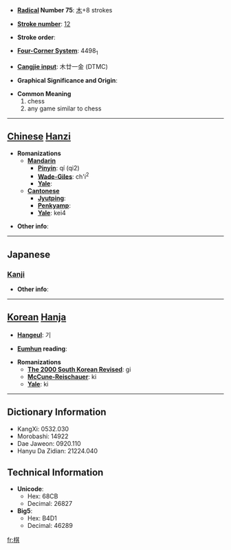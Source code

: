* '''[[Wiktionary:Chinese radical index| Radical]] Number 75''': [[Wiktionary:Chinese radical index 木|木]]+8 strokes

* '''[[Wiktionary:Chinese total strokes index|Stroke number]]''': [[Wiktionary:Chinese total strokes index 12|12]]

* '''Stroke order''': 

* '''[[Wiktionary:Chinese four corner index|Four-Corner System]]''': 4498<sub>1</sub>

* '''[[Wiktionary:Chinese Cangjie index|Cangjie input]]''': 木廿一金 (DTMC)

* '''Graphical Significance and Origin''': 

* '''Common Meaning'''
*#chess
*# any game similar to chess


----

== [[Chinese]] [[Hanzi]] ==

* '''Romanizations'''
** '''[[Mandarin]]'''
*** '''[[Pinyin]]''': qí (qi2)
*** '''[[Wade-Giles]]''': ch'i<sup>2</sup>
*** '''[[Yale]]''': 
** '''[[Cantonese]]'''
*** '''[[Jyutping]]''':
*** '''[[Penkyamp]]''': 
*** '''[[Yale]]''': kei4

* '''Other info''': 

----

==Japanese==
===[[Kanji]]===
{{kanji|on readings=[[き]] (ki), [[ぎ]] (gi)|kun readings=[[ご]] (go)}}

* '''Other info''':  

----

== [[Korean]] [[Hanja]] ==

* '''[[Hangeul]]''': 기

* '''[[Eumhun]] reading''': 

* '''Romanizations'''
** '''[[The 2000 South Korean Revised Romanization|The 2000 South Korean Revised]]''': gi
** '''[[McCune-Reischauer]]''': ki
** '''[[Yale]]''': ki

----

== Dictionary Information ==

* KangXi: 0532.030
* Morobashi: 14922
* Dae Jaweon: 0920.110
* Hanyu Da Zidian: 21224.040

== Technical Information ==

* '''Unicode''':
** Hex: 68CB
** Decimal: 26827
* '''Big5''':
** Hex: B4D1
** Decimal: 46289

[[fr:棋]]
